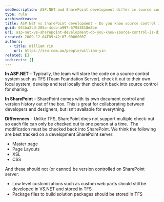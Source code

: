 ```yaml
---
seoDescription: ASP.NET and SharePoint development differ in source control systems, with ASP.NET typically using TFS for code management and SharePoint utilizing its own document control and version history.
type: rule
archivedreason:
title: ASP.NET vs SharePoint development - Do you know source control is different?
guid: 053ba2cd-205a-4ccb-a997-67988818e8be
uri: asp-net-vs-sharepoint-development-do-you-know-source-control-is-different
created: 2009-12-04T09:42:07.0000000Z
authors:
  - title: William Yin
    url: https://ssw.com.au/people/william-yin
related: []
redirects: []
---
```


**In ASP.NET** - Typically, the team will store the code on a source control system such as TFS (Team Foundation Server), check it out to their own local system, develop and test locally then check it back into source control for sharing.

**In SharePoint** - SharePoint comes with its own document control and version history out of the box. This is great for collaborating between developers and designers, but isn’t available for everything.

**Differences** - Unlike TFS, SharePoint does not support multiple check-out so each file can only be checked out to one person at a time.  The modification must be checked back into SharePoint.
We think the following are best tracked on a development SharePoint server:

* Master page
* Page Layouts
* XSL
* CSS

And these should not (or cannot) be version controlled on SharePoint server:

* Low level customizations such as custom web parts should still be developed in VS.NET and stored in TFS
* Package files to build solution packages should be stored in TFS